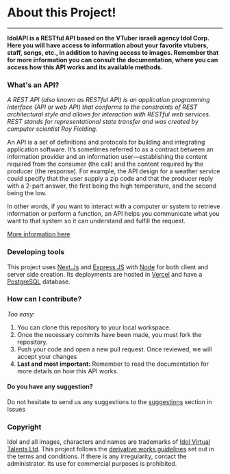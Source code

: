 # About this Project!
---

**IdolAPI is a RESTful API based on the VTuber israeli agency Idol Corp. Here you will have access
to information about your favorite vtubers, staff, songs, etc., in addition to having access to
images. Remember that for more information you can consult the documentation, where you can access
how this API works and its available methods.**

### **What's an API?**

*A REST API (also known as RESTful API) is an application programming interface (API or web API) 
that conforms to the constraints of REST architectural style and allows for interaction with
RESTful web services. REST stands for representational state transfer and was created by
computer scientist Roy Fielding.*

An API is a set of definitions and protocols for building and integrating application software. 
It’s sometimes referred to as a contract between an information provider and an information 
user—establishing the content required from the consumer (the call) and the content required by
the producer (the response). For example, the API design for a weather service could specify that 
the user supply a zip code and that the producer reply with a 2-part answer, the first being the
high temperature, and the second being the low.  

In other words, if you want to interact with a computer or system to retrieve information or perform
a function, an API helps you communicate what you want to that system so it can understand and fulfill
the request.

[More information here](https://www.redhat.com/en/topics/api/what-is-a-rest-api)

### **Developing tools**

This project uses [Next.Js](https://nextjs.org/) and [Express.JS](https://expressjs.com/) 
with [Node](https://nodejs.org/) for both client and server side creation. Its deployments are 
hosted in [Vercel](https://vercel.com/) and have a [PostgreSQL](https://www.postgresql.org/) database.

### **How can I contribute?**

_Too easy:_
1) You can clone this repository to your local workspace.
2) Once the necessary commits have been made, you must fork the repository.
3) Push your code and open a new pull request. Once reviewed, we will accept your changes 
4) **Last and most important:** Remember to read the documentation for more details on how this API works.

#### Do you have any suggestion?

Do not hesitate to send us any suggestions to the [suggestions](https://github.com/JoelLuna02/IdolAPI/issues/1) section in Issues

### **Copyright**

Idol and all images, characters and names are trademarks of [Idol Virtual Talents Ltd](https://www.idol-company.com/).
This project follows the [derivative works guidelines](https://www.idol-company.com/tos) set out in the terms and
conditions. If there is any irregularity, contact the administrator. Its use for commercial purposes is prohibited.
​